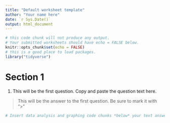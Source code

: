 ```yaml
---
title: "Default worksheet template"
author: "Your name here"
date: `r Sys.Date()`
output: html_document
---
```


```r
# this code chunk will not produce any output. 
# Your submitted worksheets should have echo = FALSE below. 
knitr::opts_chunk$set(echo = FALSE)
# this is a good place to load packages. 
library("tidyverse")
```

# Section 1

1) This will be the first question. Copy and paste the question text here. 

> This will be the answer to the first question. Be sure to mark it with ">"

```r
# Insert data analysis and graphing code chunks *below* your text answers.
```

